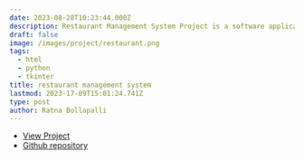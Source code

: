 ```yaml
---
date: 2023-08-28T10:23:44.000Z
description: Restaurant Management System Project is a software application designed to help restaurant owners and managers manage their day-to-day operations more efficiently. This project typically includes modules for managing menus,orders and payments .
draft: false
image: /images/project/restaurant.png
tags:
  - html
  - python
  - tkinter
title: restaurant management system
lastmod: 2023-17-09T15:01:24.741Z
type: post
author: Ratna Bollapalli
---
```

- [View Project](http://htmlpreview.github.io/?https://github.com/deepurich/spelling-quiz/blob/master/index.html)
- [Github repository](https://github.com/deepurich/spelling-quiz)

